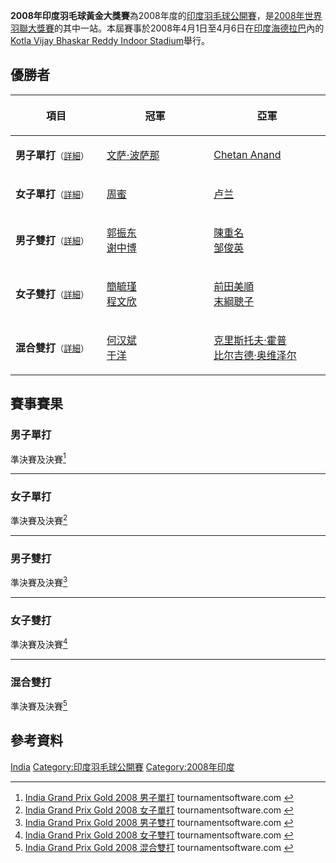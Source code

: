 {{noteTA|G1=Badminton}}
{{infobox badminton event
|name           = 2008年印度羽毛球黃金大獎賽
|image          = 
|size           = 
|caption        =
|dates          = 2008年4月1日－4月6日
|number_edition = 
|level          = 3A
|prize_money    = 
|location       = {{IND}}[[海得拉巴_(印度)|海德拉巴]]
|venue          = Kotla Vijay Bhaskar Reddy Indoor Stadium
|previous       = 2007年印度羽毛球黃金大獎賽 
|next           = 2009年印度羽毛球黃金大獎賽
}}
'''2008年印度羽毛球黃金大獎賽'''為2008年度的[[印度羽毛球公開賽|印度羽毛球公開賽]]，是[[2008年世界羽聯大獎賽|2008年世界羽聯大獎賽]]的其中一站。本屆賽事於2008年4月1日至4月6日在[[印度|印度]][[海得拉巴_(印度)|海德拉巴]]內的[[Kotla_Vijay_Bhaskar_Reddy_Indoor_Stadium|Kotla Vijay Bhaskar Reddy Indoor Stadium]]舉行。

== 優勝者 ==
{| class=wikitable style="font-size:small"
!width="200"|項目
!width="250"|冠軍
!width="250"|亞軍
|-
|'''男子單打'''<small>（[[#男子單打|詳細]]）</small>
|{{flagicon|THA}} [[文萨·波萨那|文萨·波萨那]]
|{{flagicon|IND}} [[Chetan_Anand|Chetan Anand]]
|-
|'''女子單打'''<small>（[[#女子單打|詳細]]）</small>
|{{flagicon|HKG}} [[周蜜|周蜜]]
|{{flagicon|CHN}} [[卢兰|卢兰]]
|-
|'''男子雙打'''<small>（[[#男子雙打|詳細]]）</small>
|{{flagicon|CHN}} [[郭振东|郭振东]]<br/>{{flagicon|CHN}} [[谢中博|谢中博]]
|{{flagicon|MAS}} [[陳重名|陳重名]]<br/>{{flagicon|MAS}} [[邹俊英|邹俊英]]
|-
|'''女子雙打'''<small>（[[#女子雙打|詳細]]）</small>
|{{flagicon|TPE}} [[簡毓瑾|簡毓瑾]]<br/>{{flagicon|TPE}} [[程文欣|程文欣]]
|{{flagicon|JPN}} [[前田美順|前田美順]]<br/>{{flagicon|JPN}} [[末綱聰子|末綱聰子]]
|-
|'''混合雙打'''<small>（[[#混合雙打|詳細]]）</small>
|{{flagicon|CHN}} [[何汉斌|何汉斌]]<br/>{{flagicon|CHN}} [[于洋_(羽毛球运动员)|于洋]]
|{{flagicon|GER}} [[克里斯托夫·霍普|克里斯托夫·霍普]]<br/>{{flagicon|GER}} [[比尔吉德·奥维泽尔|比尔吉德·奥维泽尔]]
|}

== 賽事賽果 ==
=== 男子單打 ===
;準決賽及決賽<ref name="MS">[http://www.tournamentsoftware.com/sport/draw.aspx?id=A6E905F4-0DF9-4D20-B0C6-1F4266B49CB3&draw=1 India Grand Prix Gold 2008 男子單打] tournamentsoftware.com {{en}}</ref>
{{4TeamBracket-Tennis3-v2
| team-width=200
| RD1-seed1=
| RD1-team1='''{{flagicon|THA}} [[文萨·波萨那|文萨·波萨那]]
| RD1-score1-1=19
| RD1-score1-2='''21
| RD1-score1-3='''21
| RD1-seed2=
| RD1-team2={{flagicon|JPN}} [[佐佐木翔|佐佐木翔]]
| RD1-score2-1='''21
| RD1-score2-2=14
| RD1-score2-3=15

| RD1-seed3=
| RD1-team3='''{{flagicon|IND}} [[Chetan_Anand|Chetan Anand]]
| RD1-score3-1='''21
| RD1-score3-2='''21
| RD1-score3-3=
| RD1-seed4=
| RD1-team4={{flagicon|ENG}} [[安德鲁·史密斯_(羽毛球运动员)|安德鲁·史密斯]]
| RD1-score4-1=6
| RD1-score4-2=9
| RD1-score4-3=

| RD2-seed1=
| RD2-team1='''{{flagicon|THA}} [[文萨·波萨那|文萨·波萨那]]
| RD2-score1-1='''21
| RD2-score1-2='''21
| RD2-score1-3=
| RD2-seed2=2
| RD2-team2={{flagicon|IND}} [[Chetan_Anand|Chetan Anand]]
| RD2-score2-1=16
| RD2-score2-2=12
| RD2-score2-3=
}}

----
=== 女子單打 ===
;準決賽及決賽<ref name="WS">[http://www.tournamentsoftware.com/sport/draw.aspx?id=A6E905F4-0DF9-4D20-B0C6-1F4266B49CB3&draw=2 India Grand Prix Gold 2008 女子單打] tournamentsoftware.com {{en}}</ref>
{{4TeamBracket-Tennis3-v2
| team-width=200
| RD1-seed1=
| RD1-team1={{flagicon|JPN}} [[廣瀨榮理子|廣瀨榮理子]]
| RD1-score1-1='''21
| RD1-score1-2=12
| RD1-score1-3=12
| RD1-seed2=
| RD1-team2='''{{flagicon|HKG}} [[周蜜|周蜜]]
| RD1-score2-1=18
| RD1-score2-2='''21
| RD1-score2-3='''21

| RD1-seed3=
| RD1-team3={{flagicon|CHN}} [[朱琳_(羽毛球运动员)|朱琳]]
| RD1-score3-1='''21
| RD1-score3-2=7
| RD1-score3-3=10
| RD1-seed4=
| RD1-team4='''{{flagicon|CHN}} [[卢兰|卢兰]]
| RD1-score4-1=17
| RD1-score4-2='''21
| RD1-score4-3='''21

| RD2-seed1=
| RD2-team1='''{{flagicon|HKG}} [[周蜜|周蜜]]
| RD2-score1-1='''21
| RD2-score1-2='''21
| RD2-score1-3=
| RD2-seed2=
| RD2-team2={{flagicon|CHN}} [[卢兰|卢兰]]
| RD2-score2-1=14
| RD2-score2-2=14
| RD2-score2-3=
}}
----

=== 男子雙打 ===
;準決賽及決賽<ref name="MD">[http://www.tournamentsoftware.com/sport/draw.aspx?id=A6E905F4-0DF9-4D20-B0C6-1F4266B49CB3&draw=3 India Grand Prix Gold 2008 男子雙打] tournamentsoftware.com {{en}}</ref>
{{4TeamBracket-Tennis3-v2
| team-width=200
| RD1-seed1=
| RD1-team1={{flagicon|KOR}} [[鄭在成|鄭在成]]<br/> {{flagicon|KOR}} [[李龍大|李龍大]]
| RD1-score1-1='''21
| RD1-score1-2=9
| RD1-score1-3=18
| RD1-seed2=
| RD1-team2='''{{flagicon|CHN}} [[郭振东|郭振东]]<br/> {{flagicon|CHN}} [[谢中博|谢中博]]
| RD1-score2-1=19
| RD1-score2-2='''21
| RD1-score2-3='''21

| RD1-seed3=
| RD1-team3='''{{flagicon|MAS}} [[陳重名|陳重名]]<br/> {{flagicon|MAS}} [[邹俊英|邹俊英]]
| RD1-score3-1='''21
| RD1-score3-2=9
| RD1-score3-3='''21
| RD1-seed4=
| RD1-team4={{flagicon|USA}} [[吴俊明|吴俊明]]<br/> {{flagicon|INA}} [[陳甲亮|陳甲亮]]
| RD1-score4-1=18
| RD1-score4-2='''21
| RD1-score4-3=19

| RD2-seed1=
| RD2-team1='''{{flagicon|CHN}} [[郭振东|郭振东]]<br/> {{flagicon|CHN}} [[谢中博|谢中博]]
| RD2-score1-1=19
| RD2-score1-2='''21
| RD2-score1-3='''21
| RD2-seed2=
| RD2-team2={{flagicon|MAS}} [[陳重名|陳重名]]<br/> {{flagicon|MAS}} [[邹俊英|邹俊英]]
| RD2-score2-1='''21
| RD2-score2-2=14
| RD2-score2-3=12
}}
----

=== 女子雙打 ===
;準決賽及決賽<ref name="WD">[http://www.tournamentsoftware.com/sport/draw.aspx?id=A6E905F4-0DF9-4D20-B0C6-1F4266B49CB3&draw=5 India Grand Prix Gold 2008 女子雙打] tournamentsoftware.com {{en}}</ref>
{{4TeamBracket-Tennis3-v2
| team-width=200
| RD1-seed1=
| RD1-team1='''{{flagicon|TPE}} [[程文欣|程文欣]]<br/> {{flagicon|TPE}} [[簡毓瑾|簡毓瑾]]
| RD1-score1-1='''21
| RD1-score1-2='''21
| RD1-score1-3=
| RD1-seed2=
| RD1-team2={{flagicon|SIN}} [[姚蕾|姚蕾]]<br/> {{flagicon|SIN}} [[欣塔·穆利亚·萨里|欣塔·穆利亚·萨里]]
| RD1-score2-1=13
| RD1-score2-2=17
| RD1-score2-3=

| RD1-seed3=
| RD1-team3={{flagicon|POL}} [[卡米拉·奥古斯丁|卡米拉·奥古斯丁]]<br/> {{flagicon|POL}} [[娜蒂斯达·科斯蒂乌塞克|娜蒂斯达·科斯蒂乌塞克]]
| RD1-score3-1=18
| RD1-score3-2=17
| RD1-score3-3=
| RD1-seed4=
| RD1-team4='''{{flagicon|JPN}} [[前田美順|前田美順]]<br/> {{flagicon|JPN}} [[末綱聰子|末綱聰子]]
| RD1-score4-1='''21
| RD1-score4-2='''21
| RD1-score4-3=

| RD2-seed1=
| RD2-team1='''{{flagicon|TPE}} [[程文欣|程文欣]]<br/> {{flagicon|TPE}} [[簡毓瑾|簡毓瑾]]
| RD2-score1-1='''21
| RD2-score1-2='''21
| RD2-score1-3=
| RD2-seed2=
| RD2-team2={{flagicon|JPN}} [[前田美順|前田美順]]<br/> {{flagicon|JPN}} [[末綱聰子|末綱聰子]]
| RD2-score2-1=17
| RD2-score2-2=16
| RD2-score2-3=
}}
----

=== 混合雙打 ===
;準決賽及決賽<ref name="XD">[http://www.tournamentsoftware.com/sport/draw.aspx?id=A6E905F4-0DF9-4D20-B0C6-1F4266B49CB3&draw=4 India Grand Prix Gold 2008 混合雙打] tournamentsoftware.com {{en}}</ref>
{{4TeamBracket-Tennis3-v2
| team-width=200
| RD1-seed1=
| RD1-team1='''{{flagicon|CHN}} [[何汉斌|何汉斌]]<br/> {{flagicon|CHN}} [[于洋_(羽毛球运动员)|于洋]]
| RD1-score1-1='''21
| RD1-score1-2='''21
| RD1-score1-3=
| RD1-seed2=
| RD1-team2={{nowrap|{{flagicon|POL}} [[罗伯特·马特斯亚克|罗伯特·马特斯亚克]]<br/> {{flagicon|POL}} [[娜蒂斯达·科斯蒂乌塞克|娜蒂斯达·科斯蒂乌塞克]]}}
| RD1-score2-1=14
| RD1-score2-2=19
| RD1-score2-3=

| RD1-seed3=
| RD1-team3='''{{nowrap|{{flagicon|GER}} [[克里斯托夫·霍普|克里斯托夫·霍普]]<br/> {{flagicon|GER}} [[比尔吉德·奥维泽尔|比尔吉德·奥维泽尔]]}}
| RD1-score3-1='''21
| RD1-score3-2='''22
| RD1-score3-3=
| RD1-seed4=
| RD1-team4={{flagicon|TPE}} [[方介民|方介民]]<br/> {{flagicon|TPE}} [[程文欣|程文欣]]
| RD1-score4-1=19
| RD1-score4-2=20
| RD1-score4-3=

| RD2-seed1=
| RD2-team1='''{{flagicon|CHN}} [[何汉斌|何汉斌]]<br/> {{flagicon|CHN}} [[于洋_(羽毛球运动员)|于洋]]
| RD2-score1-1='''21
| RD2-score1-2='''21
| RD2-score1-3=
| RD2-seed2=
| RD2-team2={{nowrap|{{flagicon|GER}} [[克里斯托夫·霍普|克里斯托夫·霍普]]<br/> {{flagicon|GER}} [[比尔吉德·奥维泽尔|比尔吉德·奥维泽尔]]}}
| RD2-score2-1=18
| RD2-score2-2=9
| RD2-score2-3=
}}

== 參考資料 ==
{{Reflist}}

{{2008年世界羽聯大獎賽}}

[[Category:2008年世界羽聯大獎賽|India]]
[[Category:印度羽毛球公開賽|Category:印度羽毛球公開賽]]
[[Category:2008年印度|Category:2008年印度]]